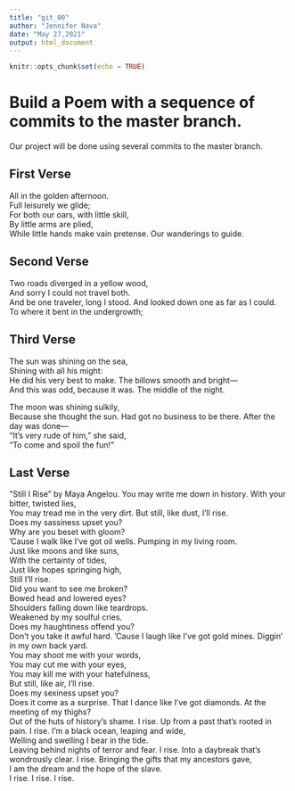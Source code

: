 ```yaml
---
title: "git_00"
author: "Jennifer Nava"
date: "May 27,2021"
output: html_document
---
```


```r
knitr::opts_chunk$set(echo = TRUE)
```
# Build a Poem with a sequence of commits to the master branch.
Our project will be done using several commits to the master branch.
<!-- Do not modify or change any text in "!--" bracketed areas such as this --- these are instructions to
you, if you change any of this the git program will notice it and compromise your git merging strategy !-->

## First Verse 
<!--Put the first five lines of a poem by Lewis Carrol in this section!-->
All in the golden afternoon.  
Full leisurely we glide;  
For both our oars, with little skill,  
By little arms are plied,  
While little hands make vain pretense. 
Our wanderings to guide.  

## Second Verse
<!--Put the first five lines of a poem by Robert Frost here!-->
Two roads diverged in a yellow wood,  
And sorry I could not travel both.  
And be one traveler, long I stood. 
And looked down one as far as I could.  
To where it bent in the undergrowth;  

## Third Verse
<!--Put the first two verses of The Walrus and the Carpenter here!-->
The sun was shining on the sea,  
   Shining with all his might:  
He did his very best to make. 
   The billows smooth and bright—  
And this was odd, because it was. 
   The middle of the night.  

The moon was shining sulkily,  
   Because she thought the sun. 
Had got no business to be there. 
   After the day was done—  
"It's very rude of him," she said,  
   "To come and spoil the fun!"  

## Last Verse
<!--Put a short poem of your choice 8-20 lines,here!-->
“Still I Rise” by Maya Angelou. 
You may write me down in history. 
With your bitter, twisted lies,  
You may tread me in the very dirt. 
But still, like dust, I’ll rise.  
Does my sassiness upset you?  
Why are you beset with gloom?  
’Cause I walk like I’ve got oil wells. 
Pumping in my living room.  
Just like moons and like suns,  
With the certainty of tides,  
Just like hopes springing high,  
Still I’ll rise.  
Did you want to see me broken?  
Bowed head and lowered eyes?  
Shoulders falling down like teardrops.  
Weakened by my soulful cries.  
Does my haughtiness offend you?  
Don’t you take it awful hard. 
’Cause I laugh like I’ve got gold mines. 
Diggin’ in my own back yard.  
You may shoot me with your words,  
You may cut me with your eyes,  
You may kill me with your hatefulness,  
But still, like air, I’ll rise.  
Does my sexiness upset you?  
Does it come as a surprise. 
That I dance like I’ve got diamonds. 
At the meeting of my thighs?  
Out of the huts of history’s shame. 
I rise. 
Up from a past that’s rooted in pain. 
I rise. 
I’m a black ocean, leaping and wide,  
Welling and swelling I bear in the tide.  
Leaving behind nights of terror and fear. 
I rise. 
Into a daybreak that’s wondrously clear. 
I rise. 
Bringing the gifts that my ancestors gave,  
I am the dream and the hope of the slave.  
I rise. 
I rise. 
I rise.  
